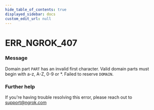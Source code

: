 ```yaml
---
hide_table_of_contents: true
displayed_sidebar: docs
custom_edit_url: null
---
```



# ERR_NGROK_407

### Message

Domain part `PART` has an invalid first character. Valid domain parts must begin with a-z, A-Z, 0-9 or \*. Failed to reserve `DOMAIN`.

### Further help

If you're having trouble resolving this error, please reach out to [support@ngrok.com](mailto:support@ngrok.com?subject=Help%20with%20ERR_NGROK_407)

<ErrorDetails error="err_ngrok_407" />
